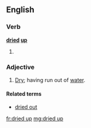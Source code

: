 ==English==

===Verb===
'''[[dried]] [[up]]'''
# {{past of|dry up}}

===Adjective===
{{en-adj|head=[[dried]] [[up]]}}
# [[dry|Dry]]; having run out of [[water]].

====Related terms====
* [[dried out]]

[[fr:dried up]]
[[mg:dried up]]